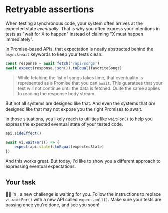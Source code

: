 # Retryable assertions

When testing asynchronous code, your system often arrives at the expected state _eventually_. That is why you often express your intentions in tests as "wait for X to happen" instead of claiming "X must happen immediately".

In Promise-based APIs, that expectation is neatly abstracted behind the `async`/`await` keywords to keep your tests clean:

```ts nonumber
const response = await fetch('/api/songs')
await expect(response.json()).toEqual(favoriteSongs)
```

> While fetching the list of songs takes time, that eventuality is represented as a Promise that you can `await`. This guaratees that your test will not continue until the data is fetched. Quite the same applies to reading the response body stream.

But not all systems are designed like that. And even the systems that _are_ designed like that may not expose you the right Promises to await.

In those situations, you likely reach to utilities like `waitFor()` to help you express the expected eventual state of your tested code.

```ts nonumber nocopy highlight=3-5
api.sideEffect()

await vi.waitFor(() => {
	expect(api.state).toEqual(expectedState)
})
```

And this works great. But today, I'd like to show you a different approach to expressing eventual expectations.

## Your task

👨‍💼 In <InlineFile file="src/client.test.ts" />, a new challenge is waiting for you. Follow the instructions to replace `vi.waitFor()` with a new API called `expect.poll()`. Make sure your tests are passing once you're done, and see you soon!
